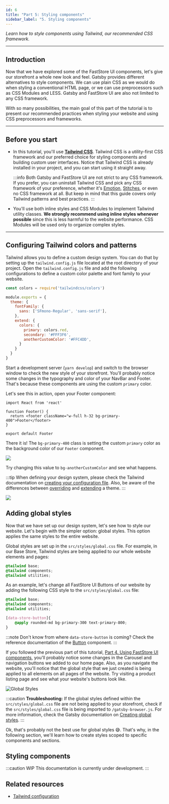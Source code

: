 ```yaml
---
id: 6
title: "Part 5: Styling components"
sidebar_label: "5. Styling components"
---
```



*Learn how to style components using Tailwind, our recommended CSS framework.*

---

## Introduction

Now that we have explored some of the FastStore UI components, let's give our storefront a whole new look and feel. Gatsby provides different alternatives to style components. We can use plain CSS as we would do when styling a conventional HTML page, or we can use preprocessors such as CSS Modules and LESS. Gatsby and FastStore UI are also not limited to any CSS framework.

With so many possibilities, the main goal of this part of the tutorial is to present our recommended practices when styling your website and using CSS preprocessors and frameworks.

----

## Before you start

- In this tutorial, you'll use [**Tailwind CSS**](https://tailwindcss.com/). Tailwind CSS is a utility-first CSS framework and our preferred choice for styling components and building custom user interfaces. Notice that Tailwind CSS is already installed in your project, and you can start using it straight away.

  :::info
  Both Gatsby and FastStore UI are not strict to any CSS framework. If you prefer, you can uninstall Tailwind CSS and pick any CSS framework of your preference, whether it's [Emotion](https://emotion.sh/docs/introduction), [Stitches](https://stitches.dev/docs/introduction), or even no CSS framework at all. But keep in mind that this guide covers only Tailwind patterns and best practices.
  :::

- You'll use both inline styles and CSS Modules to implement Tailwind utility classes. **We strongly recommend using inline styles whenever possible** since this is less harmful to the website performance. CSS Modules will be used only to organize complex styles.

---

## Configuring Tailwind colors and patterns

Tailwind allows you to define a custom design system. You can do that by setting up the `tailwind.config.js` file located at the root directory of your project. Open the `tailwind.config.js` file and add the following configurations to define a custom color palette and font family to your website.

```js title="tailwind.config.js"
const colors = require('tailwindcss/colors')

module.exports = {
  theme: {
    fontFamily: {
      sans: ['SFmono-Regular', 'sans-serif'],
    },
    extend: {
      colors: {
        primary: colors.red,
        secondary: '#FFF3F6',
        anotherCustomColor: '#FFC4DD',
      }
    }
  }
}
```

Start a development server (`yarn develop`) and switch to the browser window to check the new style of your storefront. You'll probably notice some changes in the typography and color of your NavBar and Footer. That's because these components are using the custom `primary` color.

Let's see this in action, open your Footer component:

```tsx title="src/components/common/Footer/Footer.tsx"
import React from 'react'

function Footer() {
  return <footer className="w-full h-32 bg-primary-400">Footer</footer>
}

export default Footer
```

There it is! The `bg-primary-400` class is setting the custom `primary` color as the background color of our `Footer` component.

![](https://vtexhelp.vtexassets.com/assets/docs/src/tailwind-config___e4f0972fad403673ac16c6c848bb2910.png)

Try changing this value to `bg-anotherCustomColor` and see what happens.

:::tip
When defining your design system, please check the Tailwind documentation on [creating your configuration file](https://tailwindcss.com/docs/configuration). Also, be aware of the differences between [overriding](https://tailwindcss.com/docs/theme#overriding-the-default-theme) and [extending](https://tailwindcss.com/docs/theme#extending-the-default-theme) a theme.
:::

![](https://vtexhelp.vtexassets.com/assets/docs/src/custom-color___89c4182ca64c93c46d6f6e7d56c9e1a7.png)

## Adding global styles

Now that we have set up our design system, let's see how to style our website. Let's begin with the simpler option: global styles. This option applies the same styles to the entire website.

Global styles are set up in the `src/styles/global.css` file. For example, in our Base Store, Tailwind styles are being applied to our whole website elements and pages:

```css
@tailwind base;
@tailwind components;
@tailwind utilities;
```

As an example, let's change all FastStore UI Buttons of our website by adding the following CSS style to the `src/styles/global.css` file:

```css {5-8} title="src/styles/global.css"
@tailwind base;
@tailwind components;
@tailwind utilities;

[data-store-button]{
    @apply rounded-md bg-primary-300 text-primary-800;
}
```

:::note
Don't know from where `data-store-button` is coming? Check the reference documentation of the [Button](/reference/ui/atoms/Button) component.
:::


If you followed the previous part of this tutorial, [Part 4. Using FastStore UI components](/tutorials/gatsby/5), you'll probably notice some changes in the Carousel and navigation buttons we added to our home page. Also, as you navigate the website, you'll notice that the global style that we just created is being applied to all elements on all pages of the website. Try visiting a product listing page and see what your website's buttons look like.

![Global Styles](https://vtexhelp.vtexassets.com/assets/docs/src/global-styles___4eb5b3c5df75490d33bb43f74d104685.png)

:::caution
**Troubleshooting:** If the global styles defined within the `src/styles/global.css` file are not being applied to your storefront, check if the `src/styles/global.css` file is being imported to `/gatsby-browser.js`. For more information, check the Gatsby documentation on [Creating global styles](https://www.gatsbyjs.com/docs/creating-global-styles).
:::

Ok, that's probably not the best use for global styles 😅. That's why, in the following section, we'll learn how to create styles scoped to specific components and sections.

## Styling components

:::caution WIP
This documentation is currently under development.
:::

## Related resources

- [Tailwind configuration](https://tailwindcss.com/docs/configuration)
